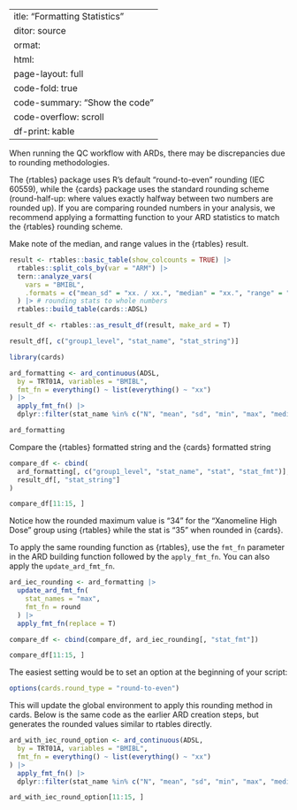  ---
title: "Formatting Statistics"
editor: source
format: 
  html:
    page-layout: full
    code-fold: true
    code-summary: "Show the code"
    code-overflow: scroll 
    df-print: kable
---

When running the QC workflow with ARDs, there may be discrepancies due to rounding methodologies. 

The {rtables} package uses R's default "round-to-even" rounding (IEC 60559), while the {cards} package uses the standard rounding scheme (round-half-up: where values exactly halfway between two numbers are rounded up). If you are comparing rounded numbers in your analysis, we recommend applying a formatting function to your ARD statistics to match the {rtables} rounding scheme.

Make note of the median, and range values in the {rtables} result.
```r
result <- rtables::basic_table(show_colcounts = TRUE) |>
  rtables::split_cols_by(var = "ARM") |>
  tern::analyze_vars(
    vars = "BMIBL",
    .formats = c("mean_sd" = "xx. / xx.", "median" = "xx.", "range" = "(xx., xx.)")
  ) |> # rounding stats to whole numbers
  rtables::build_table(cards::ADSL)

result_df <- rtables::as_result_df(result, make_ard = T)

result_df[, c("group1_level", "stat_name", "stat_string")]
```


```r
library(cards)

ard_formatting <- ard_continuous(ADSL,
  by = TRT01A, variables = "BMIBL",
  fmt_fn = everything() ~ list(everything() ~ "xx")
) |>
  apply_fmt_fn() |>
  dplyr::filter(stat_name %in% c("N", "mean", "sd", "min", "max", "median"))

ard_formatting
```

Compare the {rtables} formatted string and the {cards} formatted string

```r
compare_df <- cbind(
  ard_formatting[, c("group1_level", "stat_name", "stat", "stat_fmt")],
  result_df[, "stat_string"]
)

compare_df[11:15, ]
```
Notice how the rounded maximum value is "34" for the "Xanomeline High Dose" group using {rtables} while the stat is "35" when rounded in {cards}.

To apply the same rounding function as {rtables}, use the `fmt_fn` parameter in the ARD building function followed by the `apply_fmt_fn`. You can also apply the `update_ard_fmt_fn`.

```r
ard_iec_rounding <- ard_formatting |>
  update_ard_fmt_fn(
    stat_names = "max",
    fmt_fn = round
  ) |>
  apply_fmt_fn(replace = T)

compare_df <- cbind(compare_df, ard_iec_rounding[, "stat_fmt"])

compare_df[11:15, ]
```

The easiest setting would be to set an option at the beginning of your script:
```r
options(cards.round_type = "round-to-even")
```

This will update the global environment to apply this rounding method in cards. Below is the same code as the earlier ARD creation steps, but generates the rounded values similar to rtables directly.

```r
ard_with_iec_round_option <- ard_continuous(ADSL,
  by = TRT01A, variables = "BMIBL",
  fmt_fn = everything() ~ list(everything() ~ "xx")
) |>
  apply_fmt_fn() |>
  dplyr::filter(stat_name %in% c("N", "mean", "sd", "min", "max", "median"))

ard_with_iec_round_option[11:15, ]
```
